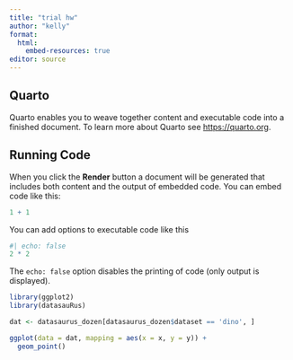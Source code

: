 ```yaml
---
title: "trial hw"
author: "kelly"
format:
  html:
    embed-resources: true
editor: source
---
```


## Quarto

Quarto enables you to weave together content and executable code into a finished document. To learn more about Quarto see <https://quarto.org>.

## Running Code

When you click the **Render** button a document will be generated that includes both content and the output of embedded code. You can embed code like this:

```r
1 + 1
```

You can add options to executable code like this

```r
#| echo: false
2 * 2
```

The `echo: false` option disables the printing of code (only output is displayed).

```r
library(ggplot2)
library(datasauRus)

dat <- datasaurus_dozen[datasaurus_dozen$dataset == 'dino', ]

ggplot(data = dat, mapping = aes(x = x, y = y)) +
  geom_point()
```
